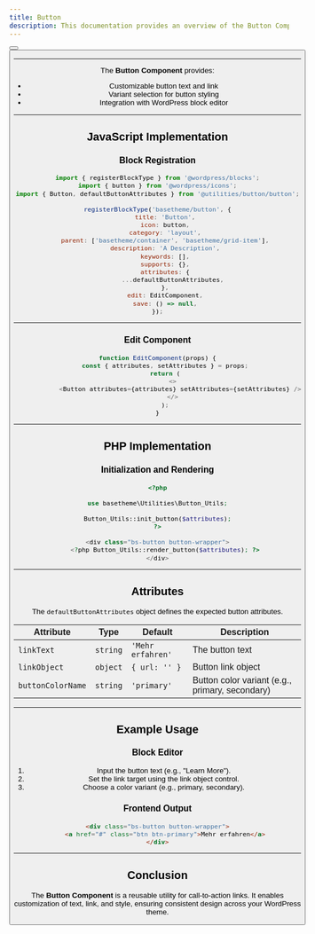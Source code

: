 ```yaml
---
title: Button
description: This documentation provides an overview of the Button Component, which renders customizable call-to-action buttons in WordPress blocks.
---
```




<Button title="Button Primary" color="primary" />
<Button title="Button Secondary" color="secondary" />

---

The **Button Component** provides:

-   Customizable button text and link
-   Variant selection for button styling
-   Integration with WordPress block editor

---

## JavaScript Implementation

### Block Registration

```javascript
import { registerBlockType } from '@wordpress/blocks';
import { button } from '@wordpress/icons';
import { Button, defaultButtonAttributes } from '@utilities/button/button';

registerBlockType('basetheme/button', {
    title: 'Button',
    icon: button,
    category: 'layout',
    parent: ['basetheme/container', 'basetheme/grid-item'],
    description: 'A Description',
    keywords: [],
    supports: {},
    attributes: {
        ...defaultButtonAttributes,
    },
    edit: EditComponent,
    save: () => null,
});
```

---

### Edit Component

```javascript
function EditComponent(props) {
    const { attributes, setAttributes } = props;
    return (
        <>
            <Button attributes={attributes} setAttributes={setAttributes} />
        </>
    );
}
```

---

## PHP Implementation

### Initialization and Rendering

```php
<?php

use basetheme\Utilities\Button_Utils;

Button_Utils::init_button($attributes);
?>

<div class="bs-button button-wrapper">
    <?php Button_Utils::render_button($attributes); ?>
</div>
```

---

## Attributes

The `defaultButtonAttributes` object defines the expected button attributes.

| Attribute         | Type     | Default           | Description                                     |
| ----------------- | -------- | ----------------- | ----------------------------------------------- |
| `linkText`        | `string` | `'Mehr erfahren'` | The button text                                 |
| `linkObject`      | `object` | `{ url: '' }`     | Button link object                              |
| `buttonColorName` | `string` | `'primary'`       | Button color variant (e.g., primary, secondary) |

---

## Example Usage

### Block Editor

1. Input the button text (e.g., "Learn More").
2. Set the link target using the link object control.
3. Choose a color variant (e.g., primary, secondary).

### Frontend Output

```html
<div class="bs-button button-wrapper">
    <a href="#" class="btn btn-primary">Mehr erfahren</a>
</div>
```

---

## Conclusion

The **Button Component** is a reusable utility for call-to-action links. It enables customization of text, link, and style, ensuring consistent design across your WordPress theme.
